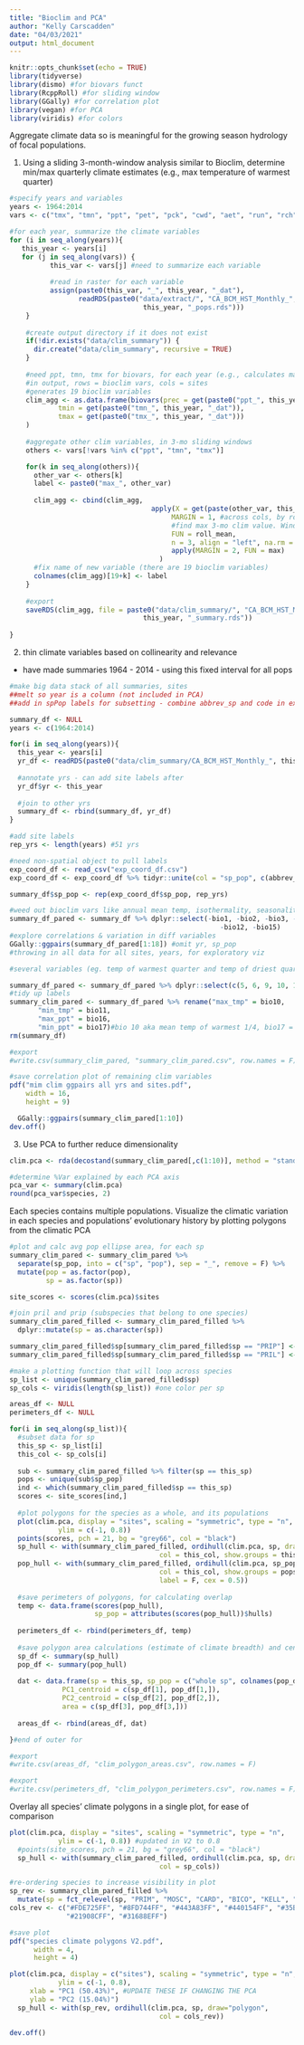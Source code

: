 ```yaml
---
title: "Bioclim and PCA"
author: "Kelly Carscadden"
date: "04/03/2021"
output: html_document
---
```


```r
knitr::opts_chunk$set(echo = TRUE)
library(tidyverse)
library(dismo) #for biovars funct
library(RcppRoll) #for sliding window
library(GGally) #for correlation plot
library(vegan) #for PCA
library(viridis) #for colors
```

Aggregate climate data so is meaningful for the growing season hydrology of focal populations.

1. Using a sliding 3-month-window analysis similar to Bioclim, determine min/max quarterly climate estimates (e.g., max temperature of warmest quarter)

```r
#specify years and variables
years <- 1964:2014
vars <- c("tmx", "tmn", "ppt", "pet", "pck", "cwd", "aet", "run", "rch") 

#for each year, summarize the climate variables
for (i in seq_along(years)){
   this_year <- years[i] 
   for (j in seq_along(vars)) {
          this_var <- vars[j] #need to summarize each variable
          
          #read in raster for each variable
          assign(paste0(this_var, "_", this_year, "_dat"),
                 readRDS(paste0("data/extract/", "CA_BCM_HST_Monthly_", this_var, "_",
                                 this_year, "_pops.rds")))
    }
  
    #create output directory if it does not exist
    if(!dir.exists("data/clim_summary")) {
      dir.create("data/clim_summary", recursive = TRUE)
    }
    
    #need ppt, tmn, tmx for biovars, for each year (e.g., calculates max ppt in hottest quarter)
    #in output, rows = bioclim vars, cols = sites
    #generates 19 bioclim variables
    clim_agg <- as.data.frame(biovars(prec = get(paste0("ppt_", this_year, "_dat")),
            tmin = get(paste0("tmn_", this_year, "_dat")),
            tmax = get(paste0("tmx_", this_year, "_dat")))
    )
    
    #aggregate other clim variables, in 3-mo sliding windows
    others <- vars[!vars %in% c("ppt", "tmn", "tmx")]

    for(k in seq_along(others)){
      other_var <- others[k]
      label <- paste0("max_", other_var)
      
      clim_agg <- cbind(clim_agg, 
                                   apply(X = get(paste(other_var, this_year, "dat", sep = "_")),
                                        MARGIN = 1, #across cols, by row
                                        #find max 3-mo clim value. Window ID'd by start month
                                        FUN = roll_mean,
                                        n = 3, align = "left", na.rm = F , partial = F) %>%
                                        apply(MARGIN = 2, FUN = max) 
                                     )
      #fix name of new variable (there are 19 bioclim variables)
      colnames(clim_agg)[19+k] <- label
    }
    
    #export
    saveRDS(clim_agg, file = paste0("data/clim_summary/", "CA_BCM_HST_Monthly_",
                                 this_year, "_summary.rds"))
    
}

```


2. thin climate variables based on collinearity and relevance
- have made summaries 1964 - 2014 - using this fixed interval for all pops

```r
#make big data stack of all summaries, sites
##melt so year is a column (not included in PCA)
##add in spPop labels for subsetting - combine abbrev_sp and code in exp_coord_df

summary_df <- NULL
years <- c(1964:2014)

for(i in seq_along(years)){
  this_year <- years[i]
  yr_df <- readRDS(paste0("data/clim_summary/CA_BCM_HST_Monthly_", this_year, "_summary.rds"))
  
  #annotate yrs - can add site labels after
  yr_df$yr <- this_year
  
  #join to other yrs
  summary_df <- rbind(summary_df, yr_df)
}

#add site labels
rep_yrs <- length(years) #51 yrs

#need non-spatial object to pull labels
exp_coord_df <- read_csv("exp_coord_df.csv")
exp_coord_df <- exp_coord_df %>% tidyr::unite(col = "sp_pop", c(abbrev_sp, code), remove = F) 

summary_df$sp_pop <- rep(exp_coord_df$sp_pop, rep_yrs)
```

```r
#weed out bioclim vars like annual mean temp, isothermality, seasonality, other measures of var
summary_df_pared <- summary_df %>% dplyr::select(-bio1, -bio2, -bio3, -bio4, -bio7,
                                                    -bio12, -bio15)
#explore correlations & variation in diff variables
GGally::ggpairs(summary_df_pared[1:18]) #omit yr, sp_pop
#throwing in all data for all sites, years, for exploratory viz

#several variables (eg. temp of warmest quarter and temp of driest quarter) ~ collinear given mediterranean climate - can pare down

summary_df_pared <- summary_df_pared %>% dplyr::select(c(5, 6, 9, 10, 13:20))
#tidy up labels
summary_clim_pared <- summary_df_pared %>% rename("max_tmp" = bio10, 
       "min_tmp" = bio11,
       "max_ppt" = bio16,
       "min_ppt" = bio17)#bio 10 aka mean temp of warmest 1/4, bio17 = mean ppt of driest 1/4
rm(summary_df)

#export
#write.csv(summary_clim_pared, "summary_clim_pared.csv", row.names = F)
```


```r
#save correlation plot of remaining clim variables
pdf("mim clim ggpairs all yrs and sites.pdf",
    width = 16,
    height = 9)

  GGally::ggpairs(summary_clim_pared[1:10])
dev.off()
```


3. Use PCA to further reduce dimensionality

```r
clim.pca <- rda(decostand(summary_clim_pared[,c(1:10)], method = "standardize")) 

#determine %Var explained by each PCA axis
pca_var <- summary(clim.pca)
round(pca_var$species, 2)
```

Each species contains multiple populations. Visualize the climatic variation in each species and populations' evolutionary history by plotting polygons from the climatic PCA

```r
#plot and calc avg pop ellipse area, for each sp
summary_clim_pared <- summary_clim_pared %>% 
  separate(sp_pop, into = c("sp", "pop"), sep = "_", remove = F) %>%
  mutate(pop = as.factor(pop),
         sp = as.factor(sp))

site_scores <- scores(clim.pca)$sites
```

```r
#join pril and prip (subspecies that belong to one species)
summary_clim_pared_filled <- summary_clim_pared_filled %>%
  dplyr::mutate(sp = as.character(sp))

summary_clim_pared_filled$sp[summary_clim_pared_filled$sp == "PRIP"] <- "PRIM"
summary_clim_pared_filled$sp[summary_clim_pared_filled$sp == "PRIL"] <- "PRIM"

#make a plotting function that will loop across species
sp_list <- unique(summary_clim_pared_filled$sp)
sp_cols <- viridis(length(sp_list)) #one color per sp

areas_df <- NULL
perimeters_df <- NULL

for(i in seq_along(sp_list)){
  #subset data for sp
  this_sp <- sp_list[i]
  this_col <- sp_cols[i]
  
  sub <- summary_clim_pared_filled %>% filter(sp == this_sp)
  pops <- unique(sub$sp_pop)
  ind <- which(summary_clim_pared_filled$sp == this_sp)
  scores <- site_scores[ind,]
  
  #plot polygons for the species as a whole, and its populations
  plot(clim.pca, display = "sites", scaling = "symmetric", type = "n", 
            ylim = c(-1, 0.8))
  points(scores, pch = 21, bg = "grey66", col = "black")
  sp_hull <- with(summary_clim_pared_filled, ordihull(clim.pca, sp, draw="lines",
                                     col = this_col, show.groups = this_sp, lwd = 2))
  pop_hull <- with(summary_clim_pared_filled, ordihull(clim.pca, sp_pop, draw="polygon",
                                     col = this_col, show.groups = pops,
                                     label = F, cex = 0.5))
  
  #save perimeters of polygons, for calculating overlap
  temp <- data.frame(scores(pop_hull),
                     sp_pop = attributes(scores(pop_hull))$hulls)
  
  perimeters_df <- rbind(perimeters_df, temp)
  
  #save polygon area calculations (estimate of climate breadth) and centroids (estimate of climatic niche position)
  sp_df <- summary(sp_hull)
  pop_df <- summary(pop_hull)
  
  dat <- data.frame(sp = this_sp, sp_pop = c("whole sp", colnames(pop_df)),
             PC1_centroid = c(sp_df[1], pop_df[1,]),
             PC2_centroid = c(sp_df[2], pop_df[2,]),
             area = c(sp_df[3], pop_df[3,]))
  
  areas_df <- rbind(areas_df, dat)

}#end of outer for

#export
#write.csv(areas_df, "clim_polygon_areas.csv", row.names = F)

#export
#write.csv(perimeters_df, "clim_polygon_perimeters.csv", row.names = F)
```

Overlay all species' climate polygons in a single plot, for ease of comparison
```r
plot(clim.pca, display = "sites", scaling = "symmetric", type = "n", 
            ylim = c(-1, 0.8)) #updated in V2 to 0.8
  #points(site_scores, pch = 21, bg = "grey66", col = "black")
  sp_hull <- with(summary_clim_pared_filled, ordihull(clim.pca, sp, draw="polygon",
                                     col = sp_cols))

#re-ordering species to increase visibility in plot
sp_rev <- summary_clim_pared_filled %>% 
  mutate(sp = fct_relevel(sp, "PRIM", "MOSC", "CARD", "BICO", "KELL", "GLAU", "DOUG")) 
cols_rev <- c("#FDE725FF", "#8FD744FF", "#443A83FF", "#440154FF", "#35B779FF",
              "#21908CFF", "#31688EFF")    

#save plot
pdf("species climate polygons V2.pdf",
      width = 4,
      height = 4)

plot(clim.pca, display = c("sites"), scaling = "symmetric", type = "n", 
            ylim = c(-1, 0.8),
     xlab = "PC1 (50.43%)", #UPDATE THESE IF CHANGING THE PCA
     ylab = "PC2 (15.04%)")
  sp_hull <- with(sp_rev, ordihull(clim.pca, sp, draw="polygon",
                                     col = cols_rev))

dev.off()    
```